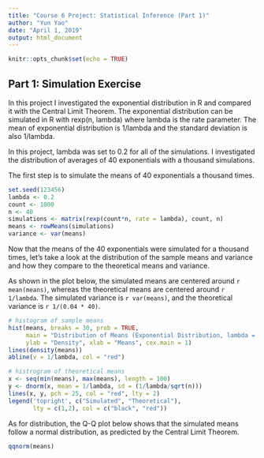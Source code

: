 ---
title: "Course 6 Project: Statistical Inference (Part 1)"
author: "Yun Yao"
date: "April 1, 2019"
output: html_document
---

```{r setup, include=FALSE}
knitr::opts_chunk$set(echo = TRUE)
```

## Part 1: Simulation Exercise

In this project I investigated the exponential distribution in R and compared it with the Central Limit Theorem. The exponential distribution can be simulated in R with rexp(n, lambda) where lambda is the rate parameter. The mean of exponential distribution is 1/lambda and the standard deviation is also 1/lambda. 

In this project, lambda was set to 0.2 for all of the simulations. I investigated the distribution of averages of 40 exponentials with a thousand simulations. 

The first step is to simulate the means of 40 exponentials a thousand times.

```{r simulation}
set.seed(123456)
lambda <- 0.2
count <- 1000
n <- 40
simulations <- matrix(rexp(count*n, rate = lambda), count, n)
means <- rowMeans(simulations)
variance <- var(means)
```
    
Now that the means of the 40 exponentials were simulated for a thousand times, let's take a look at the distribution of the sample means and variance and how they compare to the theoretical means and variance.

As shown in the plot below, the simulated means are centered around `r mean(means)`, whereas the theoretical means are centered around `r 1/lambda`. The simulated variance is `r var(means)`, and the theoretical variance is `r 1/(0.04 * 40)`.

```{r means}
# histogram of sample means
hist(means, breaks = 30, prob = TRUE, 
     main = "Distribution of Means (Exponential Distribution, lambda = 0.2)",
     ylab = "Density", xlab = "Means", cex.main = 1)
lines(density(means))
abline(v = 1/lambda, col = "red")

# histrogram of theoretical means
x <- seq(min(means), max(means), length = 100)
y <- dnorm(x, mean = 1/lambda, sd = (1/lambda/sqrt(n)))
lines(x, y, pch = 25, col = "red", lty = 2)
legend('topright', c("Simulated", "Theoretical"), 
       lty = c(1,2), col = c("black", "red"))
```

As for distribution, the Q-Q plot below shows that the simulated means follow a normal distribution, as predicted by the Central Limit Theorem.

```{r distribution}
qqnorm(means)
```
